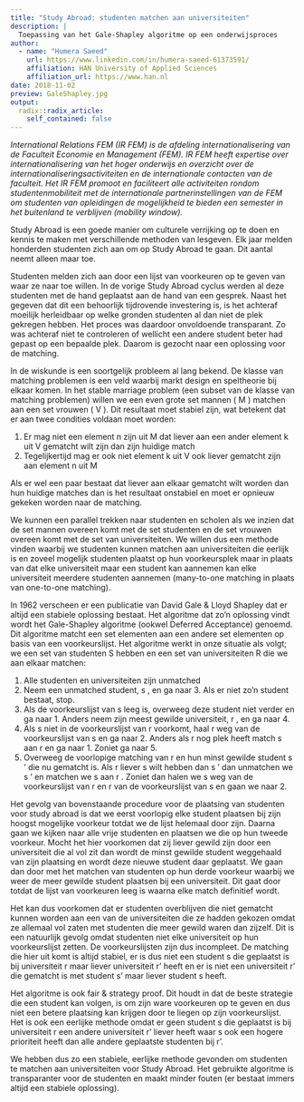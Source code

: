 ```yaml
---
title: "Study Abroad: studenten matchen aan universiteiten"
description: |
  Toepassing van het Gale-Shapley algoritme op een onderwijsproces  
author:
  - name: "Humera Saeed"
    url: https://www.linkedin.com/in/humera-saeed-61373591/
    affiliation: HAN University of Applied Sciences
    affiliation_url: https://www.han.nl
date: 2018-11-02
preview: GaleShapley.jpg
output:
  radix::radix_article:
    self_contained: false
---
```


*International Relations FEM (IR FEM) is de afdeling internationalisering van de Faculteit Economie en Management (FEM). IR FEM heeft expertise over internationalisering van het hoger onderwijs en overzicht over de internationaliseringsactiviteiten en de internationale contacten van de faculteit. Het IR FEM promoot en faciliteert alle activiteiten rondom studentenmobiliteit met de internationale partnerinstellingen van de FEM om studenten van opleidingen de mogelijkheid te bieden een semester in het buitenland te verblijven (mobility window).*

Study Abroad is een goede manier om culturele verrijking op te doen en kennis te maken met verschillende methoden van lesgeven. Elk jaar melden honderden studenten zich aan om op Study Abroad te gaan. Dit aantal neemt alleen maar toe.

Studenten melden zich aan door een lijst van voorkeuren op te geven van waar ze naar toe willen. In de vorige Study Abroad cyclus werden al deze studenten met de hand geplaatst aan de hand van een gesprek. Naast het gegeven dat dit een behoorlijk tijdrovende investering is, is het achteraf moeilijk herleidbaar op welke gronden studenten al dan niet de plek gekregen hebben. Het proces was daardoor onvoldoende transparant. Zo was achteraf niet te controleren of wellicht een andere student beter had gepast op een bepaalde plek. Daarom is gezocht naar een oplossing voor de matching.

In de wiskunde is een soortgelijk probleem al lang bekend. De klasse van matching problemen is een veld waarbij markt design en speltheorie bij elkaar komen. In het stable marriage problem (een subset van de klasse van matching problemen) willen we een even grote set mannen ( M ) matchen aan een set vrouwen ( V ). Dit resultaat moet stabiel zijn, wat betekent dat er aan twee condities voldaan moet worden:

1. Er mag niet een element n zijn uit M dat liever aan een ander element k uit V gematcht wilt zijn dan zijn huidige match
2. Tegelijkertijd mag er ook niet element k uit V ook liever gematcht zijn aan element n uit M

Als er wel een paar bestaat dat liever aan elkaar gematcht wilt worden dan hun huidige matches dan is het resultaat onstabiel en moet er opnieuw gekeken worden naar de matching.

We kunnen een parallel  trekken naar studenten en scholen als we inzien dat de set mannen overeen komt met de set studenten en de set vrouwen overeen komt met de set van universiteiten. We willen dus een methode vinden waarbij we studenten kunnen matchen aan universiteiten die eerlijk is en zoveel mogelijk studenten plaatst op hun voorkeursplek maar in plaats van dat elke universiteit maar een student kan aannemen kan elke universiteit meerdere studenten aannemen (many-to-one matching in plaats van one-to-one matching).

In 1962 verscheen er een publicatie van David Gale & Lloyd Shapley dat er altijd een stabiele oplossing bestaat. Het algoritme dat zo'n oplossing vindt wordt het Gale-Shapley algoritme (ookwel Deferred Acceptance) genoemd. Dit algoritme matcht een set elementen aan een andere set elementen op basis van een voorkeurslijst. 
Het algoritme werkt in onze situatie als volgt; we een set van studenten S hebben en een set van universiteiten R die we aan elkaar matchen:


  1. Alle studenten en universiteiten zijn unmatched
  2. Neem een unmatched student, s , en ga naar 3. Als er niet zo'n student bestaat, stop.
  3. Als de voorkeurslijst van s leeg is, overweeg deze student niet verder en ga naar 1. Anders neem zijn meest gewilde universiteit, r , en ga naar 4.
  4. Als s niet in de voorkeurslijst van r voorkomt, haal r weg van de voorkeurslijst van s en ga naar 2. Anders als r nog plek heeft match s aan r en ga naar 1. Zoniet ga naar 5.
  5. Overweeg de voorlopige matching van r en hun minst gewilde student s ' die nu gematcht is. Als r liever s wilt hebben dan s ' dan unmatchen we s ' en matchen we s aan r . Zoniet dan halen we s weg van de voorkeurslijst van r en r van de voorkeurslijst van s en gaan we naar 2.

Het gevolg van bovenstaande procedure voor de plaatsing van studenten voor study abroad is dat we eerst voorlopig elke student plaatsen bij zijn hoogst mogelijke voorkeur totdat we de lijst helemaal door zijn. Daarna gaan we kijken naar alle vrije studenten en plaatsen we die op hun tweede voorkeur. Mocht het hier voorkomen dat zij liever gewild zijn door een universiteit die al vol zit dan wordt de minst gewilde student weggehaald van zijn plaatsing en wordt deze nieuwe student daar geplaatst. We gaan dan door met het matchen van studenten op hun derde voorkeur waarbij we weer de meer gewilde student plaatsen bij een universiteit. Dit gaat door totdat de lijst van voorkeuren leeg is waarna elke match definitief wordt.

Het kan dus voorkomen dat er studenten overblijven die niet gematcht kunnen worden aan een van de universiteiten die ze hadden gekozen omdat ze allemaal vol zaten met studenten die meer gewild waren dan zijzelf. Dit is een natuurlijk gevolg omdat studenten niet elke universiteit op hun voorkeurslijst zetten. De voorkeurslijsten zijn dus incompleet. De matching die hier uit komt is altijd stabiel, er is dus niet een student s die geplaatst is bij universiteit r maar liever universiteit r' heeft en er is niet een universiteit r' die gematcht is met student s' maar liever student s heeft.

Het algoritme is ook fair & strategy proof. Dit houdt in dat de beste strategie die een student kan volgen, is om zijn ware voorkeuren op te geven en dus niet een betere plaatsing kan krijgen door te liegen op zijn voorkeurslijst. Het is ook een eerlijke methode omdat er geen student s die geplaatst is bij universiteit r een andere universiteit r' liever heeft waar s ook een hogere prioriteit heeft dan alle andere geplaatste studenten bij r'.

We hebben dus zo een stabiele, eerlijke methode gevonden om studenten te matchen aan universiteiten voor Study Abroad. Het gebruikte algoritme is transparanter voor de studenten en maakt minder fouten (er bestaat immers altijd een stabiele oplossing).


